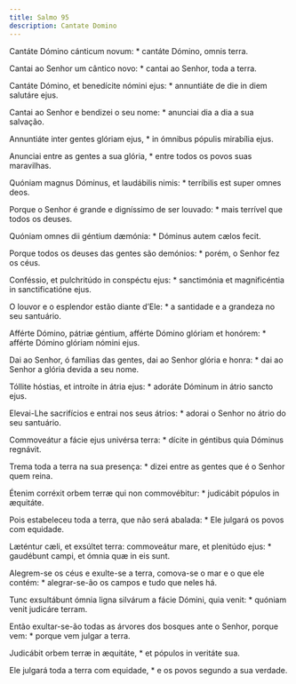 ```yaml
---
title: Salmo 95
description: Cantate Domino
---
```


<div class="side-by-side not-content">

Cantáte Dómino cánticum novum: * cantáte Dómino, omnis terra.

Cantai ao Senhor um cântico novo: * cantai ao Senhor, toda a terra.

Cantáte Dómino, et benedícite nómini ejus: * annuntiáte de die in diem salutáre ejus.

Cantai ao Senhor e bendizei o seu nome: * anunciai dia a dia a sua salvação.

Annuntiáte inter gentes glóriam ejus, * in ómnibus pópulis mirabília ejus.

Anunciai entre as gentes a sua glória, * entre todos os povos suas maravilhas.

Quóniam magnus Dóminus, et laudábilis nimis: * terríbilis est super omnes deos.

Porque o Senhor é grande e digníssimo de ser louvado: * mais terrível que todos os deuses.

Quóniam omnes dii géntium dæmónia: * Dóminus autem cælos fecit.

Porque todos os deuses das gentes são demónios: * porém, o Senhor fez os céus.

Conféssio, et pulchritúdo in conspéctu ejus: * sanctimónia et magnificéntia in sanctificatióne ejus.

O louvor e o esplendor estão diante d’Ele: * a santidade e a grandeza no seu santuário.

Afférte Dómino, pátriæ géntium, afférte Dómino glóriam et honórem: * afférte Dómino glóriam nómini ejus.

Dai ao Senhor, ó famílias das gentes, dai ao Senhor glória e honra: * dai ao Senhor a glória devida a seu nome.

Tóllite hóstias, et introíte in átria ejus: * adoráte Dóminum in átrio sancto ejus.

Elevai-Lhe sacrifícios e entrai nos seus átrios: * adorai o Senhor no átrio do seu santuário.

Commoveátur a fácie ejus univérsa terra: * dícite in géntibus quia Dóminus regnávit.

Trema toda a terra na sua presença: * dizei entre as gentes que é o Senhor quem reina.

Étenim corréxit orbem terræ qui non commovébitur: * judicábit pópulos in æquitáte.

Pois estabeleceu toda a terra, que não será abalada: * Ele julgará os povos com equidade.

Læténtur cæli, et exsúltet terra: commoveátur mare, et plenitúdo ejus: * gaudébunt campi, et ómnia quæ in eis sunt.

Alegrem-se os céus e exulte-se a terra, comova-se o mar e o que ele contém: * alegrar-se-ão os campos e tudo que neles há.

Tunc exsultábunt ómnia ligna silvárum a fácie Dómini, quia venit: * quóniam venit judicáre terram.

Então exultar-se-ão todas as árvores dos bosques ante o Senhor, porque vem: * porque vem julgar a terra.

Judicábit orbem terræ in æquitáte, * et pópulos in veritáte sua.

Ele julgará toda a terra com equidade, * e os povos segundo a sua verdade.

</div>
